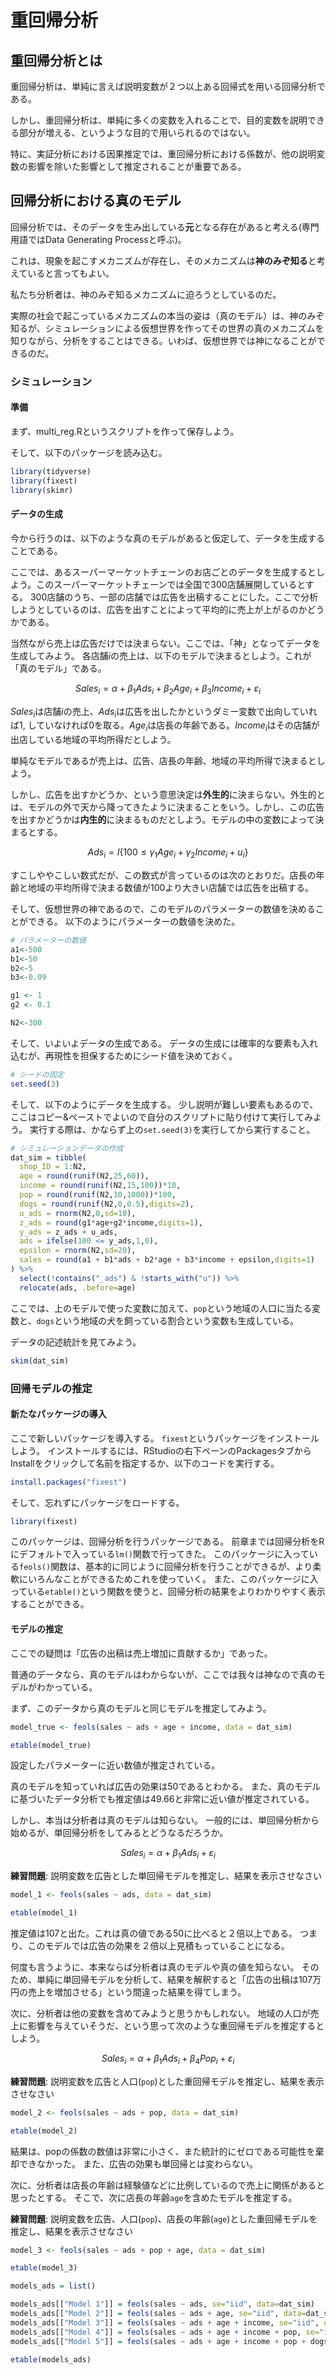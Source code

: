 # 重回帰分析 {#multipleregression}


## 重回帰分析とは

重回帰分析は、単純に言えば説明変数が２つ以上ある回帰式を用いる回帰分析である。

しかし、重回帰分析は、単純に多くの変数を入れることで、目的変数を説明できる部分が増える、というような目的で用いられるのではない。

特に、実証分析における因果推定では、重回帰分析における係数が、他の説明変数の影響を除いた影響として推定されることが重要である。

## 回帰分析における真のモデル

回帰分析では、そのデータを生み出している**元**となる存在があると考える(専門用語ではData Generating Processと呼ぶ)。

これは、現象を起こすメカニズムが存在し、そのメカニズムは**神のみぞ知る**と考えていると言ってもよい。

私たち分析者は、神のみぞ知るメカニズムに迫ろうとしているのだ。

実際の社会で起こっているメカニズムの本当の姿は（真のモデル）は、神のみぞ知るが、シミュレーションによる仮想世界を作ってその世界の真のメカニズムを知りながら、分析をすることはできる。いわば、仮想世界では神になることができるのだ。

### シミュレーション

#### 準備

まず、multi_reg.Rというスクリプトを作って保存しよう。

そして、以下のパッケージを読み込む。

```r
library(tidyverse)
library(fixest)
library(skimr)
```


#### データの生成

今から行うのは、以下のような真のモデルがあると仮定して、データを生成することである。

ここでは、あるスーパーマーケットチェーンのお店ごとのデータを生成するとしよう。このスーパーマーケットチェーンでは全国で300店舗展開しているとする。
300店舗のうち、一部の店舗では広告を出稿することにした。ここで分析しようとしているのは、広告を出すことによって平均的に売上が上がるのかどうかである。

当然ながら売上は広告だけでは決まらない。ここでは、「神」となってデータを生成してみよう。
各店舗$i$の売上は、以下のモデルで決まるとしよう。これが「真のモデル」である。

$$
 Sales_i = \alpha + \beta_1 Ads_i + \beta_2 Age_i + \beta_3 Income_i + \varepsilon_i
$$

$Sales_i$は店舗$i$の売上、$Ads_i$は広告を出したかというダミー変数で出向していれば1, していなければ0を取る。$Age_i$は店長の年齢である。$Income_i$はその店舗が出店している地域の平均所得だとしよう。

単純なモデルであるが売上は、広告、店長の年齢、地域の平均所得で決まるとしよう。

しかし、広告を出すかどうか、という意思決定は**外生的**に決まらない。外生的とは、モデルの外で天から降ってきたように決まることをいう。しかし、この広告を出すかどうかは**内生的**に決まるものだとしよう。モデルの中の変数によって決まるとする。

$$
 Ads_i = I\{100 \leq \gamma_1 Age_i + \gamma_2 Income_i + u_i\}
$$

すこしややこしい数式だが、この数式が言っているのは次のとおりだ。店長の年齢と地域の平均所得で決まる数値が100より大きい店舗では広告を出稿する。


そして、仮想世界の神であるので、このモデルのパラメーターの数値を決めることができる。
以下のようにパラメーターの数値を決めた。

```r
# パラメーターの数値
a1<-500
b1<-50
b2<-5
b3<-0.09

g1 <- 1
g2 <- 0.1

N2<-300
```

そして、いよいよデータの生成である。
データの生成には確率的な要素も入れ込むが、再現性を担保するためにシード値を決めておく。


```r
# シードの固定
set.seed(3)
```

そして、以下のようにデータを生成する。
少し説明が難しい要素もあるので、ここはコピー&ペーストでよいので自分のスクリプトに貼り付けて実行してみよう。
実行する際は、かならず上の`set.seed(3)`を実行してから実行すること。

```r
# シミュレーションデータの作成
dat_sim = tibble(
  shop_ID = 1:N2,
  age = round(runif(N2,25,60)),
  income = round(runif(N2,15,100))*10,
  pop = round(runif(N2,10,1000))*100,
  dogs = round(runif(N2,0,0.5),digits=2),
  u_ads = rnorm(N2,0,sd=10),
  z_ads = round(g1*age+g2*income,digits=1),
  y_ads = z_ads + u_ads,
  ads = ifelse(100 <= y_ads,1,0),
  epsilon = rnorm(N2,sd=20),
  sales = round(a1 + b1*ads + b2*age + b3*income + epsilon,digits=1)
) %>%
  select(!contains("_ads") & !starts_with("u")) %>%
  relocate(ads, .before=age)

```

ここでは、上のモデルで使った変数に加えて、`pop`という地域の人口に当たる変数と、`dogs`という地域の犬を飼っている割合という変数も生成している。

データの記述統計を見てみよう。

```r
skim(dat_sim)
```


### 回帰モデルの推定

#### 新たなパッケージの導入

ここで新しいパッケージを導入する。
`fixest`というパッケージをインストールしよう。
インストールするには、RStudioの右下ペーンのPackagesタブからInstallをクリックして名前を指定するか、以下のコードを実行する。

```r
install.packages("fixest")
```

そして、忘れずにパッケージをロードする。
```r
library(fixest)
```

このパッケージは、回帰分析を行うパッケージである。
前章までは回帰分析をRにデフォルトで入っている`lm()`関数で行ってきた。
このパッケージに入っている`feols()`関数は、基本的に同じように回帰分析を行うことができるが、より柔軟にいろんなことができるためこれを使っていく。
また、このパッケージに入っている`etable()`という関数を使うと、回帰分析の結果をよりわかりやすく表示することができる。


#### モデルの推定

ここでの疑問は「広告の出稿は売上増加に貢献するか」であった。

普通のデータなら、真のモデルはわからないが、ここでは我々は神なので真のモデルがわかっている。

まず、このデータから真のモデルと同じモデルを推定してみよう。

```r
model_true <- feols(sales ~ ads + age + income, data = dat_sim)

etable(model_true)
```

設定したパラメーターに近い数値が推定されている。

真のモデルを知っていれば広告の効果は50であるとわかる。
また、真のモデルに基づいたデータ分析でも推定値は49.66と非常に近い値が推定されている。

しかし、本当は分析者は真のモデルは知らない。
一般的には、単回帰分析から始めるが、単回帰分析をしてみるとどうなるだろうか。


$$
 Sales_i = \alpha + \beta_1 Ads_i + \varepsilon_i
$$

**練習問題**: 説明変数を広告とした単回帰モデルを推定し、結果を表示させなさい

```r
model_1 <- feols(sales ~ ads, data = dat_sim)

etable(model_1)
```

推定値は107と出た。これは真の値である50に比べると２倍以上である。
つまり、このモデルでは広告の効果を２倍以上見積もっていることになる。

何度も言うように、本来ならば分析者は真のモデルや真の値を知らない。
そのため、単純に単回帰モデルを分析して、結果を解釈すると「広告の出稿は107万円の売上を増加させる」という間違った結果を得てしまう。

次に、分析者は他の変数を含めてみようと思うかもしれない。
地域の人口が売上に影響を与えていそうだ、という思って次のような重回帰モデルを推定するとしよう。

$$
 Sales_i = \alpha + \beta_1 Ads_i + \beta_4 Pop_i + \varepsilon_i
$$


**練習問題**: 説明変数を広告と人口(`pop`)とした重回帰モデルを推定し、結果を表示させなさい

```r
model_2 <- feols(sales ~ ads + pop, data = dat_sim)

etable(model_2)
```

結果は、popの係数の数値は非常に小さく、また統計的にゼロである可能性を棄却できなかった。
また、広告の効果も単回帰とは変わらない。

次に、分析者は店長の年齢は経験値などに比例しているので売上に関係があると思ったとする。
そこで、次に店長の年齢`age`を含めたモデルを推定する。

**練習問題**: 説明変数を広告、人口(`pop`)、店長の年齢(`age`)とした重回帰モデルを推定し、結果を表示させなさい

```r
model_3 <- feols(sales ~ ads + pop + age, data = dat_sim)

etable(model_3)
```

```r
models_ads = list()

models_ads[["Model 1"]] = feols(sales ~ ads, se="iid", data=dat_sim)
models_ads[["Model 2"]] = feols(sales ~ ads + age, se="iid", data=dat_sim)
models_ads[["Model 3"]] = feols(sales ~ ads + age + income, se="iid", data=dat_sim)
models_ads[["Model 4"]] = feols(sales ~ ads + age + income + pop, se="iid", data=dat_sim)
models_ads[["Model 5"]] = feols(sales ~ ads + age + income + pop + dogs, se="iid", data=dat_sim)

etable(models_ads)

```



